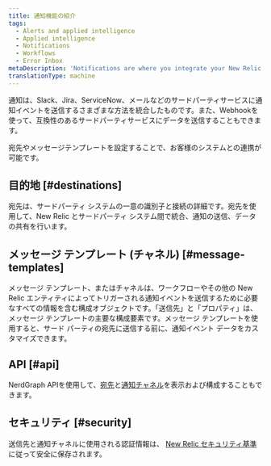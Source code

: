 ```yaml
---
title: 通知機能の紹介
tags:
  - Alerts and applied intelligence
  - Applied intelligence
  - Notifications
  - Workflows
  - Error Inbox
metaDescription: 'Notifications are where you integrate your New Relic data with third-party services, such as Slack, Email, Jira, and ServiceNow.'
translationType: machine
---
```


通知は、Slack、Jira、ServiceNow、メールなどのサードパーティサービスに通知イベントを送信するさまざまな方法を統合したものです。また、Webhookを使って、互換性のあるサードパーティサービスにデータを送信することもできます。

宛先やメッセージテンプレートを設定することで、お客様のシステムとの連携が可能です。

## 目的地 [#destinations]

宛先は、サードパーティ システムの一意の識別子と接続の詳細です。宛先を使用して、New Relic とサードパーティ システム間で統合、通知の送信、データの共有を行います。

## メッセージ テンプレート (チャネル) [#message-templates]

メッセージ テンプレート、またはチャネルは、ワークフローやその他の New Relic エンティティによってトリガーされる通知イベントを送信するために必要なすべての情報を含む構成オブジェクトです。「送信先」と「プロパティ」は、メッセージ テンプレートの主要な構成要素です。メッセージ テンプレートを使用すると、サード パーティの宛先に送信する前に、通知イベント データをカスタマイズできます。

## API [#api]

NerdGraph APIを使用して、[宛先](/docs/apis/nerdgraph/examples/nerdgraph-api-notifications-destinations)と[通知チャネル](/docs/apis/nerdgraph/examples/nerdgraph-api-notifications-channels)を表示および構成することもできます。

## セキュリティ [#security]

送信先と通知チャネルに使用される認証情報は、 [New Relic セキュリティ基準](/docs/security/security-privacy/compliance/data-encryption)に従って安全に保存されます。